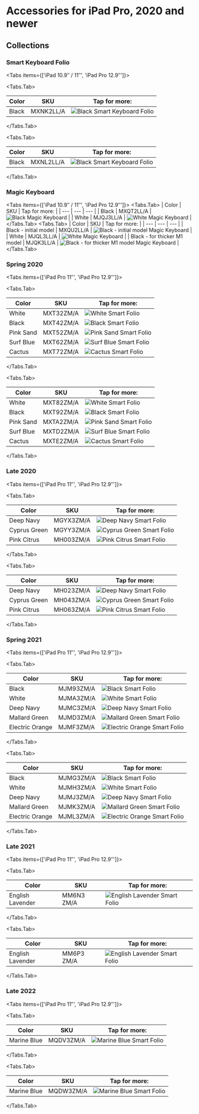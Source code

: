 
# Accessories for iPad Pro, 2020 and newer

## Collections

### Smart Keyboard Folio

<Tabs
  items={['iPad 10.9″ / 11″', 'iPad Pro 12.9″']}>

<Tabs.Tab>

| Color | SKU | Tap for more: |
| --- | --- | --- |
| Black | MXNK2<wbr/>LL/A | <Link href="/latest-ipad/ipad_pro4/MXNK2"><img src="https://cloudfront.everycase.org/everypreview/MXNK2.webp" alt="Black Smart Keyboard Folio"/></Link> |

</Tabs.Tab>

<Tabs.Tab>

| Color | SKU | Tap for more: |
| --- | --- | --- |
| Black | MXNL2<wbr/>LL/A | <Link href="/latest-ipad/ipad_pro4/MXNL2"><img src="https://cloudfront.everycase.org/everypreview/MXNL2.webp" alt="Black Smart Keyboard Folio"/></Link> |

</Tabs.Tab>
</Tabs>

### Magic Keyboard

<Tabs items={['iPad 10.9″ / 11″', 'iPad Pro 12.9″']}>
              <Tabs.Tab>
            | Color | SKU | Tap for more: |
| --- | --- | --- |
| Black | MXQT2<wbr/>LL/A | <Link href="/latest-ipad/ipad_pro4/MXQT2"><img src="https://cloudfront.everycase.org/everypreview/MXQT2.webp" alt="Black Magic Keyboard"/></Link> |
| White | MJQJ3<wbr/>LL/A | <Link href="/latest-ipad/ipad_pro4/MJQJ3"><img src="https://cloudfront.everycase.org/everypreview/MJQJ3.webp" alt="White Magic Keyboard"/></Link> |
            </Tabs.Tab>
              <Tabs.Tab>
            | Color | SKU | Tap for more: |
| --- | --- | --- |
| Black - initial model | MXQU2<wbr/>LL/A | <Link href="/latest-ipad/ipad_pro4/MXQU2"><img src="https://cloudfront.everycase.org/everypreview/MXQU2.webp" alt="Black - initial model Magic Keyboard"/></Link> |
| White | MJQL3<wbr/>LL/A | <Link href="/latest-ipad/ipad_pro4/MJQL3"><img src="https://cloudfront.everycase.org/everypreview/MJQL3.webp" alt="White Magic Keyboard"/></Link> |
| Black - for thicker M1 model | MJQK3<wbr/>LL/A | <Link href="/latest-ipad/ipad_pro4/MJQK3"><img src="https://cloudfront.everycase.org/everypreview/MJQK3.webp" alt="Black - for thicker M1 model Magic Keyboard"/></Link> |
            </Tabs.Tab>
            </Tabs>

### Spring 2020

<Tabs
  items={['iPad Pro 11″', 'iPad Pro 12.9″']}>

<Tabs.Tab>

| Color | SKU | Tap for more: |
| --- | --- | --- |
| White | MXT32<wbr/>ZM/A | <Link href="/latest-ipad/ipad_pro4/MXT32"><img src="https://cloudfront.everycase.org/everypreview/MXT32.webp" alt="White Smart Folio"/></Link> |
| Black | MXT42<wbr/>ZM/A | <Link href="/latest-ipad/ipad_pro4/MXT42"><img src="https://cloudfront.everycase.org/everypreview/MXT42.webp" alt="Black Smart Folio"/></Link> |
| Pink Sand | MXT52<wbr/>ZM/A | <Link href="/latest-ipad/ipad_pro4/MXT52"><img src="https://cloudfront.everycase.org/everypreview/MXT52.webp" alt="Pink Sand Smart Folio"/></Link> |
| Surf Blue | MXT62<wbr/>ZM/A | <Link href="/latest-ipad/ipad_pro4/MXT62"><img src="https://cloudfront.everycase.org/everypreview/MXT62.webp" alt="Surf Blue Smart Folio"/></Link> |
| Cactus | MXT72<wbr/>ZM/A | <Link href="/latest-ipad/ipad_pro4/MXT72"><img src="https://cloudfront.everycase.org/everypreview/MXT72.webp" alt="Cactus Smart Folio"/></Link> |

</Tabs.Tab>

<Tabs.Tab>

| Color | SKU | Tap for more: |
| --- | --- | --- |
| White | MXT82<wbr/>ZM/A | <Link href="/latest-ipad/ipad_pro4/MXT82"><img src="https://cloudfront.everycase.org/everypreview/MXT82.webp" alt="White Smart Folio"/></Link> |
| Black | MXT92<wbr/>ZM/A | <Link href="/latest-ipad/ipad_pro4/MXT92"><img src="https://cloudfront.everycase.org/everypreview/MXT92.webp" alt="Black Smart Folio"/></Link> |
| Pink Sand | MXTA2<wbr/>ZM/A | <Link href="/latest-ipad/ipad_pro4/MXTA2"><img src="https://cloudfront.everycase.org/everypreview/MXTA2.webp" alt="Pink Sand Smart Folio"/></Link> |
| Surf Blue | MXTD2<wbr/>ZM/A | <Link href="/latest-ipad/ipad_pro4/MXTD2"><img src="https://cloudfront.everycase.org/everypreview/MXTD2.webp" alt="Surf Blue Smart Folio"/></Link> |
| Cactus | MXTE2<wbr/>ZM/A | <Link href="/latest-ipad/ipad_pro4/MXTE2"><img src="https://cloudfront.everycase.org/everypreview/MXTE2.webp" alt="Cactus Smart Folio"/></Link> |

</Tabs.Tab>
</Tabs>

### Late 2020

<Tabs
  items={['iPad Pro 11″', 'iPad Pro 12.9″']}>

<Tabs.Tab>

| Color | SKU | Tap for more: |
| --- | --- | --- |
| Deep Navy | MGYX3<wbr/>ZM/A | <Link href="/latest-ipad/ipad_pro4/MGYX3"><img src="https://cloudfront.everycase.org/everypreview/MGYX3.webp" alt="Deep Navy Smart Folio"/></Link> |
| Cyprus Green | MGYY3<wbr/>ZM/A | <Link href="/latest-ipad/ipad_pro4/MGYY3"><img src="https://cloudfront.everycase.org/everypreview/MGYY3.webp" alt="Cyprus Green Smart Folio"/></Link> |
| Pink Citrus | MH003<wbr/>ZM/A | <Link href="/latest-ipad/ipad_pro4/MH003"><img src="https://cloudfront.everycase.org/everypreview/MH003.webp" alt="Pink Citrus Smart Folio"/></Link> |

</Tabs.Tab>

<Tabs.Tab>

| Color | SKU | Tap for more: |
| --- | --- | --- |
| Deep Navy | MH023<wbr/>ZM/A | <Link href="/latest-ipad/ipad_pro4/MH023"><img src="https://cloudfront.everycase.org/everypreview/MH023.webp" alt="Deep Navy Smart Folio"/></Link> |
| Cyprus Green | MH043<wbr/>ZM/A | <Link href="/latest-ipad/ipad_pro4/MH043"><img src="https://cloudfront.everycase.org/everypreview/MH043.webp" alt="Cyprus Green Smart Folio"/></Link> |
| Pink Citrus | MH063<wbr/>ZM/A | <Link href="/latest-ipad/ipad_pro4/MH063"><img src="https://cloudfront.everycase.org/everypreview/MH063.webp" alt="Pink Citrus Smart Folio"/></Link> |

</Tabs.Tab>
</Tabs>

### Spring 2021

<Tabs
  items={['iPad Pro 11″', 'iPad Pro 12.9″']}>

<Tabs.Tab>

| Color | SKU | Tap for more: |
| --- | --- | --- |
| Black | MJM93<wbr/>ZM/A | <Link href="/latest-ipad/ipad_pro4/MJM93"><img src="https://cloudfront.everycase.org/everypreview/MJM93.webp" alt="Black Smart Folio"/></Link> |
| White | MJMA3<wbr/>ZM/A | <Link href="/latest-ipad/ipad_pro4/MJMA3"><img src="https://cloudfront.everycase.org/everypreview/MJMA3.webp" alt="White Smart Folio"/></Link> |
| Deep Navy | MJMC3<wbr/>ZM/A | <Link href="/latest-ipad/ipad_pro4/MJMC3"><img src="https://cloudfront.everycase.org/everypreview/MJMC3.webp" alt="Deep Navy Smart Folio"/></Link> |
| Mallard Green | MJMD3<wbr/>ZM/A | <Link href="/latest-ipad/ipad_pro4/MJMD3"><img src="https://cloudfront.everycase.org/everypreview/MJMD3.webp" alt="Mallard Green Smart Folio"/></Link> |
| Electric Orange | MJMF3<wbr/>ZM/A | <Link href="/latest-ipad/ipad_pro4/MJMF3"><img src="https://cloudfront.everycase.org/everypreview/MJMF3.webp" alt="Electric Orange Smart Folio"/></Link> |

</Tabs.Tab>

<Tabs.Tab>

| Color | SKU | Tap for more: |
| --- | --- | --- |
| Black | MJMG3<wbr/>ZM/A | <Link href="/latest-ipad/ipad_pro4/MJMG3"><img src="https://cloudfront.everycase.org/everypreview/MJMG3.webp" alt="Black Smart Folio"/></Link> |
| White | MJMH3<wbr/>ZM/A | <Link href="/latest-ipad/ipad_pro4/MJMH3"><img src="https://cloudfront.everycase.org/everypreview/MJMH3.webp" alt="White Smart Folio"/></Link> |
| Deep Navy | MJMJ3<wbr/>ZM/A | <Link href="/latest-ipad/ipad_pro4/MJMJ3"><img src="https://cloudfront.everycase.org/everypreview/MJMJ3.webp" alt="Deep Navy Smart Folio"/></Link> |
| Mallard Green | MJMK3<wbr/>ZM/A | <Link href="/latest-ipad/ipad_pro4/MJMK3"><img src="https://cloudfront.everycase.org/everypreview/MJMK3.webp" alt="Mallard Green Smart Folio"/></Link> |
| Electric Orange | MJML3<wbr/>ZM/A | <Link href="/latest-ipad/ipad_pro4/MJML3"><img src="https://cloudfront.everycase.org/everypreview/MJML3.webp" alt="Electric Orange Smart Folio"/></Link> |

</Tabs.Tab>
</Tabs>

### Late 2021

<Tabs
  items={['iPad Pro 11″', 'iPad Pro 12.9″']}>

<Tabs.Tab>

| Color | SKU | Tap for more: |
| --- | --- | --- |
| English Lavender | MM6N3<wbr/>ZM/A | <Link href="/latest-ipad/ipad_pro4/MM6N3"><img src="https://cloudfront.everycase.org/everypreview/MM6N3.webp" alt="English Lavender Smart Folio"/></Link> |

</Tabs.Tab>

<Tabs.Tab>

| Color | SKU | Tap for more: |
| --- | --- | --- |
| English Lavender | MM6P3<wbr/>ZM/A | <Link href="/latest-ipad/ipad_pro4/MM6P3"><img src="https://cloudfront.everycase.org/everypreview/MM6P3.webp" alt="English Lavender Smart Folio"/></Link> |

</Tabs.Tab>
</Tabs>

### Late 2022

<Tabs
  items={['iPad Pro 11″', 'iPad Pro 12.9″']}>

<Tabs.Tab>

| Color | SKU | Tap for more: |
| --- | --- | --- |
| Marine Blue | MQDV3<wbr/>ZM/A | <Link href="/latest-ipad/ipad_pro4/MQDV3"><img src="https://cloudfront.everycase.org/everypreview/MQDV3.webp" alt="Marine Blue Smart Folio"/></Link> |

</Tabs.Tab>

<Tabs.Tab>

| Color | SKU | Tap for more: |
| --- | --- | --- |
| Marine Blue | MQDW3<wbr/>ZM/A | <Link href="/latest-ipad/ipad_pro4/MQDW3"><img src="https://cloudfront.everycase.org/everypreview/MQDW3.webp" alt="Marine Blue Smart Folio"/></Link> |

</Tabs.Tab>
</Tabs>
